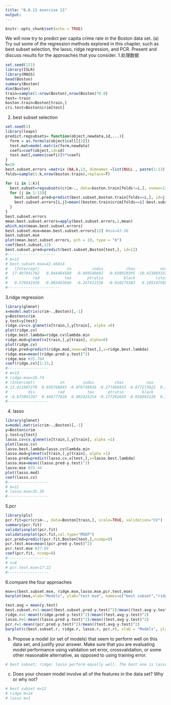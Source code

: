 ```yaml
---
title: "6.6.11 exercise 11"
output:
---
```


```r
knitr::opts_chunk$set(echo = TRUE)
```

We will now try to predict per capita crime rate in the Boston data set.
(a) Try out some of the regression methods explored in this chapter, such as best subset selection, the lasso, ridge regression, and PCR. Present and discuss results for the approaches that you consider.
1.处理数据
```R
set.seed(121)
library(ISLR)
library(MASS)
head(Boston)
summary(Boston)
dim(Boston)
train=sample(1:nrow(Boston),nrow(Boston)*0.8)
test=-train
boston.train=Boston[train,]
cri.test=Boston$crim[test]
```

2. best subset selection
```R
set.seed(1)
library(leaps)
predict.regsubsets= function(object,newdata,id,...){
  form = as.formula(object$call[[2]])
  test.mat=model.matrix(form,newdata)
  coefi=coef(object,id=id)
  test.mat[,names(coefi)]%*%coefi
}
k=10
best.subset.errors =matrix (NA,k,13, dimnames =list(NULL , paste(1:13) ))
folds=sample(1:k,nrow(boston.train),replace=T)

for (i in 1:k){
  best.subset=regsubsets(crim~., data=boston.train[folds!=i,], nvmax=13)
  for (j in 1:13){
    best.subset.pred=predict(best.subset,boston.train[folds==i,], id=j)
    best.subset.errors[i,j]=mean((boston.train$crim[folds==i]-best.subset.pred)^2)
  }
}
best.subset.errors
mean.best.subset.errors=apply(best.subset.errors,2,mean)
which.min(mean.best.subset.errors)
best.subset.mse=mean.best.subset.errors[12] #mse=43.50
best.subset.mse
plot(mean.best.subset.errors, pch = 19, type = "b")
coef(best.subset,12)
best.subset.pred=predict(best.subset,Boston[test,], id=12)
#---------------------
# m=12
# best.subset.mse=42.46014
#   (Intercept)            zn         indus          chas           nox            rm           dis 
#  17.497941702   0.044484580  -0.049548682  -0.650910395 -10.423803332   0.516804230  -0.986325634 
#           rad           tax       ptratio         black         lstat          medv 
#   0.579541936  -0.003483666  -0.247412156  -0.010275383   0.105147589  -0.206770151 
#-----------------------
```

3.ridge regression
```R
library(glmnet)
x=model.matrix(crim~.,Boston)[,-1]
y=Boston$crim
y.test=y[test]
ridge.cv=cv.glmnet(x[train,],y[train], alpha =0)
plot(ridge.cv)
ridge.best.lambda=ridge.cv$lambda.min
ridge.mod=glmnet(x[train,],y[train], alpha=0)
plot(ridge.cv)
ridge.pred=predict(ridge.mod,newx=x[test,],s=ridge.best.lambda)
ridge.mse=mean((ridge.pred-y.test)^2)
ridge.mse #35.784
coef(ridge.cv)[1:13,]
#------------------
# m=13
# ridge.mse=16.74
# (Intercept)           zn        indus         chas          nox           rm          age 
# 13.611907278  0.036768943 -0.076738936 -0.277466933 -6.877273022  0.303179353  0.001688621 
#         dis          rad          tax      ptratio        black        lstat 
# -0.875991287  0.446777828  0.002425254 -0.177292650 -0.010992228  0.102658502 
#------------------
```

4. lasso
```R
library(glmnet)
x=model.matrix(crim~.,Boston)[,-1]
y=Boston$crim
y.test=y[test]
lasso.cv=cv.glmnet(x[train,],y[train], alpha =1)
plot(lasso.cv)
lasso.best.lambda=lasso.cv$lambda.min
lasso.mod=glmnet(x[train,],y[train], alpha =1)
lasso.pred=predict(lasso.cv,x[test,],s=lasso.best.lambda)
lasso.mse=mean((lasso.pred-y.test)^2)
lasso.mse #35.44
plot(lasso.mod)
coef(lasso.cv)
#------------------
# m=11
# lasso.mse=35.39
#------------------
```

5.pcr
```R
library(pls)
pcr.fit=pcr(crim~., data=Boston[train,], scale=TRUE, validation="CV")
summary(pcr.fit)
validationplot(pcr.fit)
validationplot(pcr.fit,val.type="MSEP")
pcr.pred=predict(pcr.fit,Boston[test,],ncomp=8)
pcr.test.mse=mean((pcr.pred-y.test)^2) 
pcr.test.mse #37.89
coef(pcr.fit, ncomp=8)
#------------------
# n=8
# pcr.test.mse=17.22
#------------------
```

6.compare the four approaches
```R
mse=c(best.subset.mse, ridge.mse,lasso.mse,pcr.test.mse)
barplot(mse,xlab="Models", ylab="test mse", names=c("best subset","ridge","lasso", "pcr"))

test.avg = mean(y.test)
best.subset.r=1-mean((best.subset.pred-y.test)^2)/mean((test.avg-y.test)^2)
ridge.r=1-mean((ridge.pred-y.test)^2)/mean((test.avg-y.test)^2)
lasso.r=1-mean((lasso.pred-y.test)^2)/mean((test.avg-y.test)^2)
pcr.r=1-mean((pcr.pred-y.test)^2)/mean((test.avg-y.test)^2)
barplot(c(best.subset.r, ridge.r, lasso.r, pcr.r), xlab = "Models", ylab="R2", names=c("best subset","ridge","lasso", "pcr") )
```
(b) Propose a model (or set of models) that seem to perform well on this data set, and justify your answer. Make sure that you are evaluating model performance using validation set error, crossvalidation, or some other reasonable alternative, as opposed to using training error.
```R
# best subset; ridge; lasso perform equally well. The best one is lasso
```
(c) Does your chosen model involve all of the features in the data set? Why or why not?
```R
# best subset m=12
# ridge m=14
# lasso m=1
```